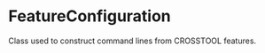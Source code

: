 <html devsite>
<head>
  <meta name="project_path" value="/_project.yaml">
  <meta name="book_path" value="/versions/6.1.0/_book.yaml">
</head>
<body>

<h1 class="page-title" id="modules.FeatureConfiguration">FeatureConfiguration</h1>

<!-- {% raw %} -->

Class used to construct command lines from CROSSTOOL features.



</body>
</html>

<!-- {% endraw %} -->
